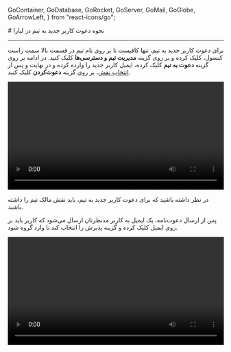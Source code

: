 
  GoContainer,
  GoDatabase,
  GoRocket,
  GoServer,
  GoMail,
  GoGlobe,
  GoArrowLeft,
} from "react-icons/go";


<Layout>
<Head>
<title>مستندات نحوه دعوت کاربر جدید به تیم در لیارا</title>
<meta property="og:title" content="مستندات خدمات رایانش ابری لیارا" />
<meta property="og:description" content="مستندات مربوط به نحوه دعوت کاربر جدید به تیم در لیارا"  />
</Head>
# نحوه دعوت کاربر جدید به تیم در لیارا
<hr className="mb-2" />

برای دعوت کاربر جدید به تیم، تنها کافیست تا بر روی نام تیم در قسمت بالا سمت راست کنسول، کلیک کرده و  بر روی گزینه **مدیریت تیم و دسترسی‌ها** کلیک کنید. در ادامه
بر روی گزینه **دعوت به تیم** کلیک کرده، ایمیل کاربر جدید را وارده کرده و در نهایت و پس از <a href="/references/team/roles/" className="text-[#2196f3]">انتخاب نقش</a>، بر روی گزینه **دعوت‌کردن** کلیک کنید. 


<div className="h-2" />
<video
    src="https://media.liara.ir/teams/invite-member-to-team.mp4"
    controls="controls"
    className="block w-full"
    width="100%"
></video>
<div className="h-2" />
<Alert variant="info">
<p>
    در نظر داشته باشید که برای دعوت کاربر جدید به تیم، باید نقش مالک تیم را داشته باشید.
</p>
</Alert>


پس از ارسال دعوت‌نامه، یک ایمیل به کاربر مدنظرتان ارسال می‌شود 
که کاربر باید بر روی ایمیل کلیک کرده و گزینه پذیرش را انتخاب کند تا وارد گروه شود. 

<div className="h-2" />
<video
    src="https://media.liara.ir/teams/accept-invitation.mp4"
    controls="controls"
    className="block w-full"
    width="100%"
></video>
<div className="h-2" />



</Layout>